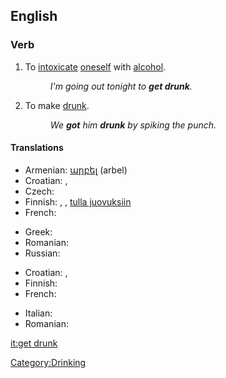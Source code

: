 ==English==

===Verb===
{{en-verb|gets drunk|getting drunk|got drunk|gotten drunk}}

# {{intransitive}} To [[intoxicate]] [[oneself]] with [[alcohol]].
#: ''I'm going out tonight to '''get drunk'''.''
# {{transitive}} To make [[drunk]].
#: ''We '''got''' him '''drunk''' by spiking the punch.''

====Translations====
{{trans-top|to intoxicate oneself with alcohol}}
* Armenian: [[արբել]] (arbel)
* Croatian: {{t|hr|napiti|alt=nàpiti se}}, {{t|hr|opiti|alt=òpiti se}}
* Czech: {{t-|cs|opít|alt=opít se}}
* Finnish: {{t-|fi|juopua}}, {{t+|fi|humaltua}}, [[tulla juovuksiin]]
* French: {{t+|fr|souler|alt=se souler}}
{{trans-mid}}
* Greek: {{t+|el|μεθώ|sc=Grek}}
* Romanian: {{t-|ro|îmbăta|alt=a se îmbăta}}
* Russian: {{t|ru|напиваться|tr=napivát’s’a}}
{{trans-bottom}}

{{trans-top|transitive; to make drunk}}
* Croatian: {{t|hr|napiti|alt=nàpiti}}, {{t|hr|opiti|alt=òpiti}}
* Finnish: {{t-|fi|juottaa}}
* French: {{t+|fr|souler}}
{{trans-mid}}
* Italian: {{ubriacarsi}}
* Romanian: {{t-|ro|îmbăta|alt=a îmbăta}}
{{trans-bottom}}

[[Category:Drinking]]

[[it:get drunk]]